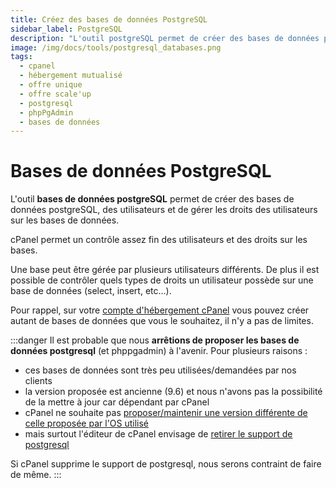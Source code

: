 ```yaml
---
title: Créez des bases de données PostgreSQL
sidebar_label: PostgreSQL
description: "L'outil postgreSQL permet de créer des bases de données postgresql, des utilisateurs et gérer les permissions"
image: /img/docs/tools/postgresql_databases.png
tags:
  - cpanel
  - hébergement mutualisé
  - offre unique
  - offre scale'up
  - postgresql
  - phpPgAdmin
  - bases de données
---
```


# Bases de données PostgreSQL

L'outil **bases de données postgreSQL** permet de créer des bases de données postgreSQL, des utilisateurs et de gérer les droits
des utilisateurs sur les bases de données.

cPanel permet un contrôle assez fin des utilisateurs et des droits sur les bases.

Une base peut être gérée par plusieurs utilisateurs différents.
De plus il est possible de contrôler quels types de droits un utilisateur possède sur une base de données
(select, insert, etc…).

Pour rappel, sur votre [compte d'hébergement cPanel](https://www.o2switch.fr/hebergement-illimite/) vous pouvez créer
autant de bases de données que vous le souhaitez, il n'y a pas de limites.

<PreviewToolCard tool='postgresql_databases' />

:::danger
Il est probable que nous **arrêtions de proposer les bases de données postgresql** (et phppgadmin) à l'avenir. Pour
plusieurs raisons :
  * ces bases de données sont très peu utilisées/demandées par nos clients
  * la version proposée est ancienne (9.6) et nous n'avons pas la possibilité de la mettre à jour car dépendant par cPanel
  * cPanel ne souhaite pas [proposer/maintenir une version différente de celle proposée par l'OS utilisé](https://support.cpanel.net/hc/en-us/articles/360052941573-Can-I-upgrade-PostgreSQL-on-my-server)
  * mais surtout l'éditeur de cPanel envisage de [retirer le support de postgresql](https://features.cpanel.net/c/63-sunset-support-for-postgresql)

Si cPanel supprime le support de postgresql, nous serons contraint de faire de même.
:::
